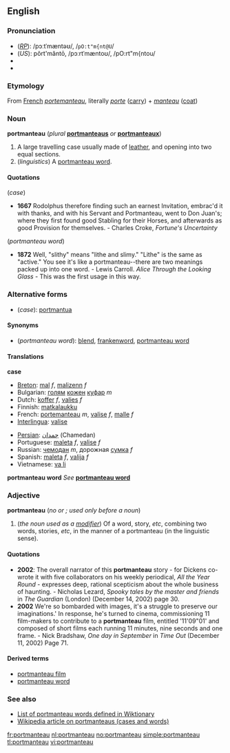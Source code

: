 ==English==

{{wikipedia}}
===Pronunciation===
*(''[[RP]]''): /pɔːtˈmæntəʊ/, /<tt>pO:t"m{nt@U</tt>/
*(''US''): pôrt'măntō, /pɔːrtˈmæntoʊ/, /pO:rt"m{ntou/
*{{audio|en-us-portmanteau-1.ogg|Audio 1 (US)}}
*{{audio|en-us-portmanteau-2.ogg|Audio 2 (US)}}

===Etymology===
From [[French]] ''[[portemanteau]]'', literally ''[[porte]]'' ([[carry]]) + ''[[manteau#French|manteau]]'' ([[coat]])

===Noun===
'''portmanteau''' (''plural'' '''[[portmanteaus]]''' ''or'' '''[[portmanteaux]]''')
#A large travelling case usually made of [[leather]], and opening into two equal sections.
#(''linguistics'') A [[portmanteau word]]. 

====Quotations====

(''case'')
*'''1667''' Rodolphus therefore finding such an earnest Invitation, embrac'd it with thanks, and with his Servant and Portmanteau, went to Don Juan's; where they first found good Stabling for their Horses, and afterwards as good Provision for themselves. - Charles Croke, ''Fortune's Uncertainty''

(''portmanteau word'')
* '''1872''' Well, "slithy" means "lithe and slimy." "Lithe" is the same as "active." You see it's like a portmanteau--there are two meanings packed up into one word. - Lewis Carroll. ''Alice Through the Looking Glass'' - This was the first usage in this way.

===Alternative forms===
*(''case''): [[portmantua]]

====Synonyms====
*(''portmanteau word''): [[blend]], [[frankenword]], [[portmanteau word]]

====Translations====

'''case'''
{{top}}
*[[Breton]]: [[mal]] ''f'', [[malizenn]] ''f''
*Bulgarian: [[голям]] [[кожен]] [[куфар]] ''m''
*Dutch: [[koffer]] ''f'', [[valies]] ''f''
*Finnish: [[matkalaukku]]
*French: [[portemanteau]] ''m'', [[valise#French|valise]] ''f'', [[malle#French|malle]] ''f''
*[[Interlingua]]: [[valise#Interlingua|valise]]
{{mid}}
*[[Persian]]: [[چمدان]]  (Chamedan)
*Portuguese: [[maleta#Portuguese|maleta]] ''f'', [[valise#Portuguese|valise]] ''f''
*Russian: [[чемодан]] ''m'', дорожная [[сумка]] ''f''
*Spanish: [[maleta#Spanish|maleta]] ''f'', [[valija]] ''f''
*Vietnamese: [[va li]]
{{bottom}}

'''portmanteau word'''
''See'' '''[[portmanteau word]]'''

===Adjective===
'''portmanteau''' (''no {{compar}} or {{superl}}; used only before a noun'')
#(''the noun used as a [[modifier]]'') Of a word, story, ''etc'', combining two words, stories, ''etc'', in the manner of a portmanteau (in the linguistic sense).

====Quotations====
*'''2002''': The overall narrator of this '''portmanteau''' story - for Dickens co-wrote it with five collaborators on his weekly periodical, ''All the Year Round'' - expresses deep, rational scepticism about the whole business of haunting. - Nicholas Lezard, ''Spooky tales by the master and friends'' in ''The Guardian'' (London) (December 14, 2002) page 30.
*'''2002''' We're so bombarded with images, it's a struggle to preserve our imaginations.' In response, he's turned to cinema, commissioning 11 film-makers to contribute to a '''portmanteau''' film, entitled '11'09"01' and composed of short films each running 11 minutes, nine seconds and one frame. - Nick Bradshaw, ''One day in September'' in ''Time Out'' (December 11, 2002) Page 71.

====Derived terms====
*[[portmanteau film]]
*[[portmanteau word]]

===See also===
*[[:Category:Portmanteaus|List of portmanteau words defined in Wiktionary]]
*[[w:Portmanteau|Wikipedia article on portmanteaus (cases and words)]]

[[fr:portmanteau]]
[[nl:portmanteau]]
[[no:portmanteau]]
[[simple:portmanteau]]
[[tl:portmanteau]]
[[vi:portmanteau]]